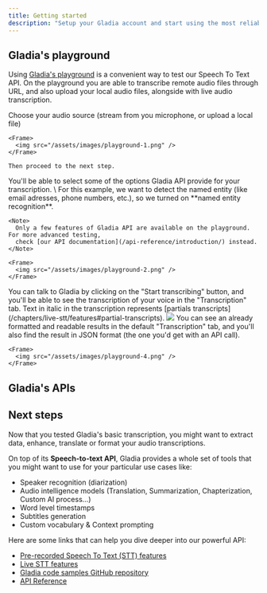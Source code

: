 ```yaml
---
title: Getting started
description: "Setup your Gladia account and start using the most reliable state-of-the-art Speech To Text API"
---
```




<SetupAccount />

## Gladia's playground

Using [Gladia's playground](https://app.gladia.io/playground/1) is a convenient way to test our Speech To Text API. On the playground
you are able to transcribe remote audio files through URL, and also upload your local audio files, alongside with live
audio transcription.

<Steps>
  <Step title="Select your audio source">
    Choose your audio source (stream from you microphone, or upload a local file)

    <Frame>
      <img src="/assets/images/playground-1.png" />
    </Frame>

    Then proceed to the next step.
  </Step>

  <Step title="Select features">
    You'll be able to select <Tooltip tip="If you want to see a complete list of the features Gladia's API provide check the Features section">some of
    the options</Tooltip> Gladia API provide for your transcription. \
    For this example, we want to detect the named entity (like email adresses, phone numbers, etc.), so we turned on **named entity recognition**.

    <Note>
      Only a few features of Gladia API are available on the playground. For more advanced testing,
      check [our API documentation](/api-reference/introduction/) instead.
    </Note>

    <Frame>
      <img src="/assets/images/playground-2.png" />
    </Frame>
  </Step>

  <Step title="Talk to Gladia">
    You can talk to Gladia by clicking on the "Start transcribing" button, and you'll be able to see the transcription of your voice in the "Transcription" tab.
    <Note>
      Text in italic in the transcription represents [partials transcripts](/chapters/live-stt/features#partial-transcripts).
    </Note>
    <Frame>
      <img src="/assets/images/playground-3.png" />
    </Frame>
  </Step>

  <Step title="Transcribe">
    You can see an already formatted and readable results in the default "Transcription" tab, and you'll also find
    the result in JSON format (the one you'd get with an API call).

    <Frame>
      <img src="/assets/images/playground-4.png" />
    </Frame>
  </Step>
</Steps>

## Gladia's APIs

<CardGroup cols={2}>
  <SttCards />
</CardGroup>

## Next steps

Now that you tested Gladia's basic transcription, you might want to extract data, enhance, translate or format your audio
transcriptions.

On top of its **Speech-to-text API**, Gladia provides a whole set of tools that you might want
to use for your particular use cases like:

* Speaker recognition (diarization)
* Audio intelligence models (Translation, Summarization, Chapterization, Custom AI process...)
* Word level timestamps
* Subtitles generation
* Custom vocabulary & Context prompting

Here are some links that can help you dive deeper into our powerful API:

* [Pre-recorded Speech To Text (STT) features](/chapters/pre-recorded-stt/features)
* [Live STT features](/chapters/live-stt/features)
* [Gladia code samples GitHub repository](https://github.com/gladiaio/gladia-samples)
* [API Reference](/api-reference/)